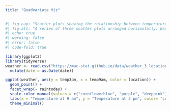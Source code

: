 ```yaml
---
title: "Quadvariate Viz"
---
```



```r
#| fig-cap: "Scatter plots showing the relationship between temperature at 9 am and temperature at 3 pm, faceted by whether it rained that day (No, Yes, NA). Created by Lucia Luo in 2025."
#| fig-alt: "A series of three scatter plots arranged horizontally. Each plot shows temperature at 9 am on the x-axis and temperature at 3 pm on the y-axis. The plots are separated by rainfall condition: 'No', 'Yes', and 'NA'. "
#| echo: true
#| warning: false
#| error: false
#| code-fold: true

library(ggplot2)
library(tidyverse)
weather <- read.csv("https://mac-stat.github.io/data/weather_3_locations.csv") |> 
  mutate(date = as.Date(date))  

ggplot(weather, aes(y = temp3pm, x = temp9am, color = location)) + 
  geom_point() +
  facet_wrap(~ raintoday) +
  scale_color_manual(values = c("cornflowerblue", "purple", "deeppink"))+
  labs(x = "Temperature at 9 am", y = "Temperature at 3 pm", color= "Location", title = "Temperature at 9 am vs. 3 pm by Rainfall and Location")+
  theme_minimal()
```

